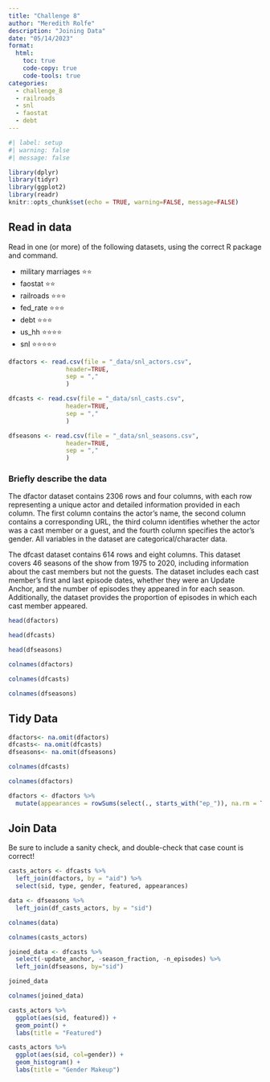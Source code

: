 ```yaml
---
title: "Challenge 8"
author: "Meredith Rolfe"
description: "Joining Data"
date: "05/14/2023"
format:
  html:
    toc: true
    code-copy: true
    code-tools: true
categories:
  - challenge_8
  - railroads
  - snl
  - faostat
  - debt
---
```


```r
#| label: setup
#| warning: false
#| message: false

library(dplyr)
library(tidyr)
library(ggplot2)
library(readr)
knitr::opts_chunk$set(echo = TRUE, warning=FALSE, message=FALSE)
```

## Read in data

Read in one (or more) of the following datasets, using the correct R package and command.

-   military marriages ⭐⭐
-   faostat ⭐⭐
-   railroads ⭐⭐⭐
-   fed_rate ⭐⭐⭐
-   debt ⭐⭐⭐
-   us_hh ⭐⭐⭐⭐
-   snl ⭐⭐⭐⭐⭐

```r
dfactors <- read.csv(file = "_data/snl_actors.csv",
                header=TRUE,
                sep = ","
                )
```

```r
dfcasts <- read.csv(file = "_data/snl_casts.csv",
                header=TRUE,
                sep = ","
                )
```

```r
dfseasons <- read.csv(file = "_data/snl_seasons.csv",
                header=TRUE,
                sep = ","
                )
```

### Briefly describe the data

The dfactor dataset contains 2306 rows and four columns, with each row representing a unique actor and detailed information provided in each column. The first column contains the actor's name, the second column contains a corresponding URL, the third column identifies whether the actor was a cast member or a guest, and the fourth column specifies the actor's gender. All variables in the dataset are categorical/character data.

The dfcast dataset contains 614 rows and eight columns. This dataset covers 46 seasons of the show from 1975 to 2020, including information about the cast members but not the guests. The dataset includes each cast member's first and last episode dates, whether they were an Update Anchor, and the number of episodes they appeared in for each season. Additionally, the dataset provides the proportion of episodes in which each cast member appeared.

```r
head(dfactors)
```

```r
head(dfcasts)
```

```r
head(dfseasons)
```

```r
colnames(dfactors)
```

```r
colnames(dfcasts)
```

```r
colnames(dfseasons)
```

## Tidy Data

```r
dfactors<- na.omit(dfactors)
dfcasts<- na.omit(dfcasts)
dfseasons<- na.omit(dfseasons)

```

```r
colnames(dfcasts)
```

```r
colnames(dfactors)
```

```r
dfactors <- dfactors %>%
  mutate(appearances = rowSums(select(., starts_with("ep_")), na.rm = TRUE))
```

## Join Data

Be sure to include a sanity check, and double-check that case count is correct!

```r
casts_actors <- dfcasts %>%
  left_join(dfactors, by = "aid") %>%
  select(sid, type, gender, featured, appearances)
```

```r
data <- dfseasons %>%
  left_join(df_casts_actors, by = "sid")
```

```r
colnames(data)
```

```r
colnames(casts_actors)
```

```r
joined_data <- dfcasts %>%
  select(-update_anchor, -season_fraction, -n_episodes) %>%
  left_join(dfseasons, by="sid")

joined_data
```

```r
colnames(joined_data)
```

```r
casts_actors %>%
  ggplot(aes(sid, featured)) +
  geom_point() + 
  labs(title = "Featured")
```

```r
casts_actors %>%
  ggplot(aes(sid, col=gender)) +
  geom_histogram() + 
  labs(title = "Gender Makeup")
```
